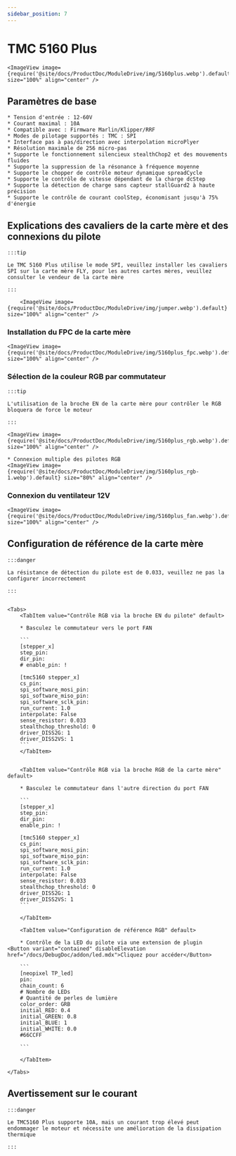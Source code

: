 ```yaml
---
sidebar_position: 7
---
```








# TMC 5160 Plus

    <ImageView image={require('@site/docs/ProductDoc/ModuleDrive/img/5160plus.webp').default} size="100%" align="center" />

## Paramètres de base

    * Tension d'entrée : 12-60V
    * Courant maximal : 10A
    * Compatible avec : Firmware Marlin/Klipper/RRF
    * Modes de pilotage supportés : TMC : SPI
    * Interface pas à pas/direction avec interpolation microPlyer
    * Résolution maximale de 256 micro-pas
    * Supporte le fonctionnement silencieux stealthChop2 et des mouvements fluides
    * Supporte la suppression de la résonance à fréquence moyenne
    * Supporte le chopper de contrôle moteur dynamique spreadCycle
    * Supporte le contrôle de vitesse dépendant de la charge dcStep
    * Supporte la détection de charge sans capteur stallGuard2 à haute précision
    * Supporte le contrôle de courant coolStep, économisant jusqu'à 75% d'énergie

## Explications des cavaliers de la carte mère et des connexions du pilote

    :::tip

    Le TMC 5160 Plus utilise le mode SPI, veuillez installer les cavaliers SPI sur la carte mère FLY, pour les autres cartes mères, veuillez consulter le vendeur de la carte mère

    :::

        <ImageView image={require('@site/docs/ProductDoc/ModuleDrive/img/jumper.webp').default} size="100%" align="center" />

### Installation du FPC de la carte mère

    <ImageView image={require('@site/docs/ProductDoc/ModuleDrive/img/5160plus_fpc.webp').default} size="100%" align="center" />

### Sélection de la couleur RGB par commutateur

    :::tip

    L'utilisation de la broche EN de la carte mère pour contrôler le RGB bloquera de force le moteur

    :::

    <ImageView image={require('@site/docs/ProductDoc/ModuleDrive/img/5160plus_rgb.webp').default} size="100%" align="center" />
    
    * Connexion multiple des pilotes RGB
    <ImageView image={require('@site/docs/ProductDoc/ModuleDrive/img/5160plus_rgb-1.webp').default} size="80%" align="center" />


### Connexion du ventilateur 12V

    <ImageView image={require('@site/docs/ProductDoc/ModuleDrive/img/5160plus_fan.webp').default} size="100%" align="center" />

## Configuration de référence de la carte mère

    :::danger

    La résistance de détection du pilote est de 0.033, veuillez ne pas la configurer incorrectement

    :::


    <Tabs>
        <TabItem value="Contrôle RGB via la broche EN du pilote" default>
        
        * Basculez le commutateur vers le port FAN

        ```
        [stepper_x]
        step_pin: 
        dir_pin: 
        # enable_pin: !

        [tmc5160 stepper_x]
        cs_pin: 
        spi_software_mosi_pin: 
        spi_software_miso_pin: 
        spi_software_sclk_pin: 
        run_current: 1.0
        interpolate: False
        sense_resistor: 0.033
        stealthchop_threshold: 0
        driver_DISS2G: 1
        driver_DISS2VS: 1
        ```
        </TabItem>


        <TabItem value="Contrôle RGB via la broche RGB de la carte mère" default>
        
        * Basculez le commutateur dans l'autre direction du port FAN

        ```
        [stepper_x]
        step_pin: 
        dir_pin: 
        enable_pin: !
        
        [tmc5160 stepper_x]
        cs_pin: 
        spi_software_mosi_pin: 
        spi_software_miso_pin: 
        spi_software_sclk_pin: 
        run_current: 1.0
        interpolate: False
        sense_resistor: 0.033
        stealthchop_threshold: 0
        driver_DISS2G: 1
        driver_DISS2VS: 1
        ```  

        </TabItem>

        <TabItem value="Configuration de référence RGB" default>

        * Contrôle de la LED du pilote via une extension de plugin  <Button variant="contained" disableElevation href="/docs/DebugDoc/addon/led.mdx">Cliquez pour accéder</Button>

        ```
        [neopixel TP_led]
        pin: 
        chain_count: 6
        # Nombre de LEDs
        # Quantité de perles de lumière
        color_order: GRB
        initial_RED: 0.4    
        initial_GREEN: 0.8
        initial_BLUE: 1
        initial_WHITE: 0.0
        #66CCFF 

        ```  

        </TabItem>

    </Tabs>

## Avertissement sur le courant

    :::danger

    Le TMC5160 Plus supporte 10A, mais un courant trop élevé peut endommager le moteur et nécessite une amélioration de la dissipation thermique

    :::